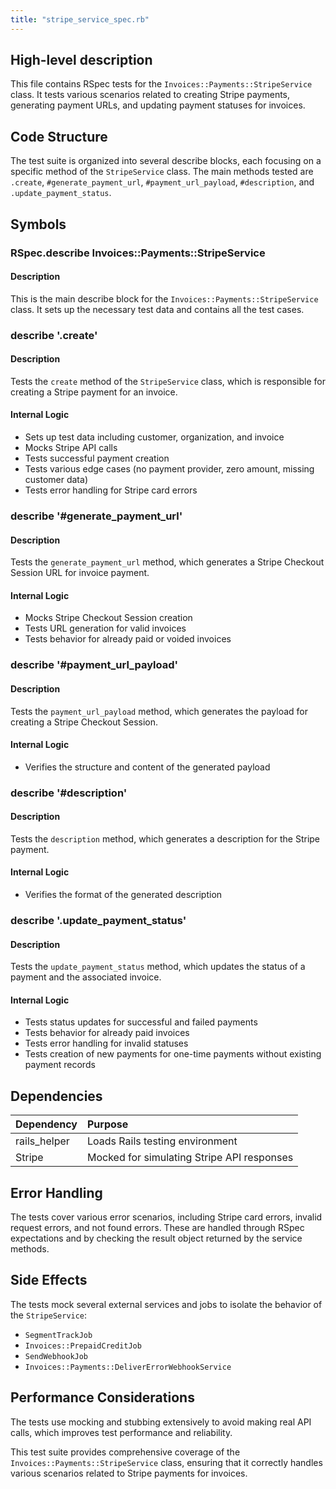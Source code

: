 ```yaml
---
title: "stripe_service_spec.rb"
---
```


## High-level description
This file contains RSpec tests for the `Invoices::Payments::StripeService` class. It tests various scenarios related to creating Stripe payments, generating payment URLs, and updating payment statuses for invoices.

## Code Structure
The test suite is organized into several describe blocks, each focusing on a specific method of the `StripeService` class. The main methods tested are `.create`, `#generate_payment_url`, `#payment_url_payload`, `#description`, and `.update_payment_status`.

## Symbols

### RSpec.describe Invoices::Payments::StripeService
#### Description
This is the main describe block for the `Invoices::Payments::StripeService` class. It sets up the necessary test data and contains all the test cases.

### describe '.create'
#### Description
Tests the `create` method of the `StripeService` class, which is responsible for creating a Stripe payment for an invoice.

#### Internal Logic
- Sets up test data including customer, organization, and invoice
- Mocks Stripe API calls
- Tests successful payment creation
- Tests various edge cases (no payment provider, zero amount, missing customer data)
- Tests error handling for Stripe card errors

### describe '#generate_payment_url'
#### Description
Tests the `generate_payment_url` method, which generates a Stripe Checkout Session URL for invoice payment.

#### Internal Logic
- Mocks Stripe Checkout Session creation
- Tests URL generation for valid invoices
- Tests behavior for already paid or voided invoices

### describe '#payment_url_payload'
#### Description
Tests the `payment_url_payload` method, which generates the payload for creating a Stripe Checkout Session.

#### Internal Logic
- Verifies the structure and content of the generated payload

### describe '#description'
#### Description
Tests the `description` method, which generates a description for the Stripe payment.

#### Internal Logic
- Verifies the format of the generated description

### describe '.update_payment_status'
#### Description
Tests the `update_payment_status` method, which updates the status of a payment and the associated invoice.

#### Internal Logic
- Tests status updates for successful and failed payments
- Tests behavior for already paid invoices
- Tests error handling for invalid statuses
- Tests creation of new payments for one-time payments without existing payment records

## Dependencies
| Dependency | Purpose |
|:-----------|:--------|
| rails_helper | Loads Rails testing environment |
| Stripe | Mocked for simulating Stripe API responses |

## Error Handling
The tests cover various error scenarios, including Stripe card errors, invalid request errors, and not found errors. These are handled through RSpec expectations and by checking the result object returned by the service methods.

## Side Effects
The tests mock several external services and jobs to isolate the behavior of the `StripeService`:
- `SegmentTrackJob`
- `Invoices::PrepaidCreditJob`
- `SendWebhookJob`
- `Invoices::Payments::DeliverErrorWebhookService`

## Performance Considerations
The tests use mocking and stubbing extensively to avoid making real API calls, which improves test performance and reliability.

This test suite provides comprehensive coverage of the `Invoices::Payments::StripeService` class, ensuring that it correctly handles various scenarios related to Stripe payments for invoices.